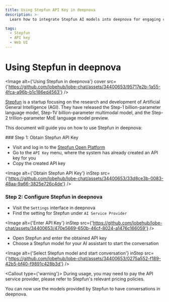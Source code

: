 ```yaml
---
title: Using Stepfun API Key in deepnova
description: >-
  Learn how to integrate Stepfun AI models into deepnova for engaging conversations. Obtain Stepfun API key, configure Stepfun in deepnova settings, and select a model to start chatting.

tags:
  - Stepfun
  - API key
  - Web UI
---
```


# Using Stepfun in deepnova

<Image alt={'Using Stepfun in deepnova'} cover src={'https://github.com/lobehub/lobe-chat/assets/34400653/95717e2b-1a55-4fca-a96b-b1c186ed4563'} />

[Stepfun](https://www.stepfun.com/) is a startup focusing on the research and development of Artificial General Intelligence (AGI). They have released the Step-1 billion-parameter language model, Step-1V billion-parameter multimodal model, and the Step-2 trillion-parameter MoE language model preview.

This document will guide you on how to use Stepfun in deepnova:

<Steps>
  ### Step 1: Obtain Stepfun API Key

  - Visit and log in to the [Stepfun Open Platform](https://platform.stepfun.com/)
  - Go to the `API Key` menu, where the system has already created an API key for you
  - Copy the created API key

  <Image alt={'Obtain Stepfun API Key'} inStep src={'https://github.com/lobehub/lobe-chat/assets/34400653/33d8ce3b-0083-48aa-9a66-3825e726c4de'} />

  ### Step 2: Configure Stepfun in deepnova

  - Visit the `Settings` interface in deepnova
  - Find the setting for Stepfun under `AI Service Provider`

  <Image alt={'Enter API Key'} inStep src={'https://github.com/lobehub/lobe-chat/assets/34400653/470e5669-650b-46cf-8024-a1476c166059'} />

  - Open Stepfun and enter the obtained API key
  - Choose a Stepfun model for your AI assistant to start the conversation

  <Image alt={'Select Stepfun model and start conversation'} inStep src={'https://github.com/lobehub/lobe-chat/assets/34400653/0275a552-f189-42b5-bf40-f9891c428b3d'} />

  <Callout type={'warning'}>
    During usage, you may need to pay the API service provider, please refer to Stepfun's relevant
    pricing policies.
  </Callout>
</Steps>

You can now use the models provided by Stepfun to have conversations in deepnova.
